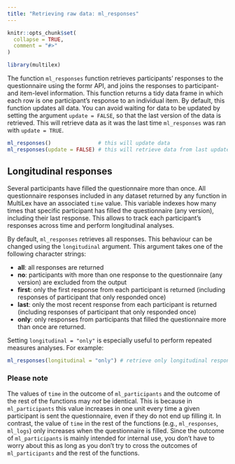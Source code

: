 ---
title: "Retrieving raw data: ml_responses"
---

```{r, include = FALSE}
knitr::opts_chunk$set(
  collapse = TRUE,
  comment = "#>"
)
```

```{r setup}
library(multilex)
```

The function `ml_responses` function retrieves participants' responses to the questionnaire using the formr API, and joins the responses to participant- and item-level information. This function returns a tidy data frame in which each row is one participant's response to an individual item. By default, this function updates all data. You can avoid waiting for data to be updated by setting the argument `update = FALSE`, so that the last version of the data is retrieved. This will retrieve data as it was the last time `ml_responses` was ran with `update = TRUE`.

```r
ml_responses()               # this will update data
ml_responses(update = FALSE) # this will retrieve data from last update 
```

## Longitudinal responses

Several participants have filled the questionnaire more than once. All questionnaire responses included in any dataset returned by any function in MultiLex have an associated `time` value. This variable indexes how many times that specific participant has filled the questionnaire (any version), including their last response. This allows to track each participant's responses across time and perform longitudinal analyses.

By default, `ml_responses` retrieves all responses. This behaviour can be changed using the `longitudinal` argument. This argument takes one of the following character strings:

* **all**: all responses are returned
* **no**: participants with more than one response to the questionnaire (any version) are excluded from the output
* **first**: only the first response from each participant is returned (including responses of participant that only responded once)
* **last**: only the most recent response from each participant is returned (including responses of participant that only responded once)
* **only**: only responses from participants that filled the questionnaire more than once are returned.

Setting `longitudinal = "only"` is especially useful to perform repeated measures analyses. For example:

```r
ml_responses(longitudinal = "only") # retrieve only longitudinal responses
```

### Please note

The values of `time` in the outcome of `ml_participants` and the outcome of the rest of the functions may *not* be identical. This is because in `ml_participants` this value increases in one unit every time a given participant is sent the questionnaire, even if they do not end up filling it. In contrast, the value of `time` in the rest of the functions (e.g., `ml_responses`, `ml_logs`) only increases when the questionnaire is filled. Since the outcome of `ml_participants` is mainly intended for internal use, you don't have to worry about this as long as you don't try to cross the outcomes of `ml_participants` and the rest of the functions.

